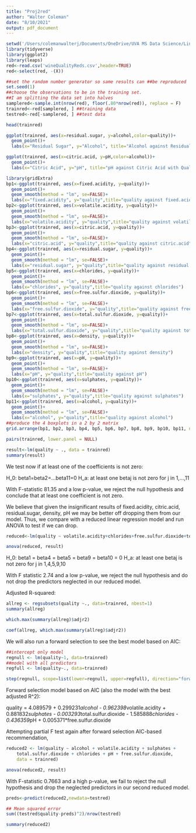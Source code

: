 ```yaml
---
title: "Proj2red"
author: "Walter Coleman"
date: "8/10/2021"
output: pdf_document
---
```

```r
setwd('/Users/colemanwalterj/Documents/OneDrive/UVA MS Data Science/Linear Models for DS')
library(tidyverse)
library(ggplot2)
library(leaps)
red<-read.csv('wineQualityReds.csv',header=TRUE)
red<-select(red, -(X))

##set the random number generator so same results can ##be reproduced
set.seed(1)
##choose the observations to be in the training set.
##I am splitting the data set into halves 
samplered<-sample.int(nrow(red), floor(.80*nrow(red)), replace = F) 
trainred<-red[samplered, ] ##training data
testred<-red[-samplered, ] ##test data

head(trainred)
```
```r
ggplot(trainred, aes(x=residual.sugar, y=alcohol,color=quality))+
  geom_point()+
  labs(x="Residual Sugar", y="Alcohol", title="Alcohol against Residual Sugar with Quality")
```
```r
ggplot(trainred, aes(x=citric.acid, y=pH,color=alcohol))+
  geom_point()+
  labs(x="Citric Acid", y="pH", title="pH against Citric Acid with Quality")
```

```r
library(gridExtra)
bp1<-ggplot(trainred, aes(x=fixed.acidity, y=quality))+
  geom_point()+
  geom_smooth(method = "lm", se=FALSE)+
  labs(x="fixed.acidity", y="quality",title="quality against fixed.acidity")
bp2<-ggplot(trainred, aes(x=volatile.acidity, y=quality))+
  geom_point()+
  geom_smooth(method = "lm", se=FALSE)+
  labs(x="volatile.acidity", y="quality",title="quality against volatile.acidity")
bp3<-ggplot(trainred, aes(x=citric.acid, y=quality))+
  geom_point()+
  geom_smooth(method = "lm", se=FALSE)+
  labs(x="citric.acid", y="quality",title="quality against citric.acid")
bp4<-ggplot(trainred, aes(x=residual.sugar, y=quality))+
  geom_point()+
  geom_smooth(method = "lm", se=FALSE)+
  labs(x="residual.sugar", y="quality",title="quality against residual.sugar")
bp5<-ggplot(trainred, aes(x=chlorides, y=quality))+
  geom_point()+
  geom_smooth(method = "lm", se=FALSE)+
  labs(x="chlorides", y="quality",title="quality against chlorides")
bp6<-ggplot(trainred, aes(x=free.sulfur.dioxide, y=quality))+
  geom_point()+
  geom_smooth(method = "lm", se=FALSE)+
  labs(x="free.sulfur.dioxide", y="quality",title="quality against free.sulfur.dioxide")
bp7<-ggplot(trainred, aes(x=total.sulfur.dioxide, y=quality))+
  geom_point()+
  geom_smooth(method = "lm", se=FALSE)+
  labs(x="total.sulfur.dioxide", y="quality",title="quality against total.sulfur.dioxide")
bp8<-ggplot(trainred, aes(x=density, y=quality))+
  geom_point()+
  geom_smooth(method = "lm", se=FALSE)+
  labs(x="density", y="quality",title="quality against density")
bp9<-ggplot(trainred, aes(x=pH, y=quality))+
  geom_point()+
  geom_smooth(method = "lm", se=FALSE)+
  labs(x="pH", y="quality",title="quality against pH")
bp10<-ggplot(trainred, aes(x=sulphates, y=quality))+
  geom_point()+
  geom_smooth(method = "lm", se=FALSE)+
  labs(x="sulphates", y="quality",title="quality against sulphates")
bp11<-ggplot(trainred, aes(x=alcohol, y=quality))+
  geom_point()+
  geom_smooth(method = "lm", se=FALSE)+
  labs(x="alcohol", y="quality",title="quality against alcohol")
##produce the 4 boxplots in a 2 by 2 matrix
grid.arrange(bp1, bp2, bp3, bp4, bp5, bp6, bp7, bp8, bp9, bp10, bp11, ncol = 2, nrow = 12)
```

```r
pairs(trainred, lower.panel = NULL)
```
```r
result<-lm(quality ~ ., data = trainred)
summary(result)
```

We test now if at least one of the coefficients is not zero:

H_0: beta1=beta2=...beta11=0
H_a: at least one betaj is not zero for j in 1,...,11

With F-statistic 81.35 and a low p-value, we reject the null hypothesis and conclude that at least one coefficient is not zero.

We believe that given the insignificant results of fixed.acidity, citric.acid, residual.sugar, density, pH we may be better off dropping them from our model. Thus, we compare with a reduced linear regression model and run ANOVA to test if we can drop.
```r
reduced<-lm(quality ~ volatile.acidity+chlorides+free.sulfur.dioxide+total.sulfur.dioxide+sulphates+alcohol, data=trainred)

anova(reduced, result)
```

H_0: beta1 = beta4 = beta5 = beta9 = beta10 = 0
H_a: at least one betaj is not zero for j in 1,4,5,9,10

With F statistic 2.74 and a low p-value, we reject the null hypothesis and do not drop the predictors neglected in our reduced model.

Adjusted R-squared:
```r
allreg <- regsubsets(quality ~., data=trainred, nbest=1)
summary(allreg)
```
```r
which.max(summary(allreg)$adjr2)
```
```r
coef(allreg, which.max(summary(allreg)$adjr2))
```


We will also run a forward selection to see the best model based on AIC:
```r
##intercept only model
regnull <- lm(quality~1, data=trainred) 
##model with all predictors 
regfull <- lm(quality~., data=trainred)

step(regnull, scope=list(lower=regnull, upper=regfull), direction="forward")
```

Forward selection model based on AIC (also the model with the best adjusted R^2):

quality = 4.089579 + 0.299231*alcohol - 0.962398*volatile.acidity + 0.881832*sulphates - 0.003293*total.sulfur.dioxide - 
          1.585888*chlorides - 0.436359*pH + 0.005371*free.sulfur.dioxide
    
    
Attempting partial F test again after forward selection AIC-based recommendation, 
```r
reduced2 <- lm(quality ~ alcohol + volatile.acidity + sulphates + 
    total.sulfur.dioxide + chlorides + pH + free.sulfur.dioxide, 
    data = trainred)

anova(reduced2, result)
```

With F-statistic 0.7663 and a high p-value, we fail to reject the null hypothesis and drop the neglected predictors in our second reduced model.

```r
preds<-predict(reduced2,newdata=testred)

## Mean squared error
sum((testred$quality-preds)^2)/nrow(testred)
```
```r
summary(reduced2)
```
